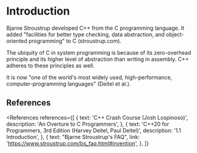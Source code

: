 
# Introduction

Bjarne Stroustrup developed C++ from the C programming language. It added "facilities for better type checking, data abstraction, and object-oriented programming" to C (stroustrup.com).

The ubiquity of C in system programming is because of its zero-overhead principle and its higher level of abstraction than writing in assembly. C++ adheres to these principles as well.

It is now "one of the world's most widely used, high-performance, computer-programming languages" (Deitel et al.).

## References

<References
  references={[
    {
      text: 'C++ Crash Course (Josh Lospinoso)',
      description: 'An Overture to C Programmers',
    },
    {
      text: 'C++20 for Programmers, 3rd Edition (Harvey Deitel, Paul Deitel)',
      description: '1.1 Introduction',
    },
    {
      text: "Bjarne Stroustrup's FAQ",
      link: 'https://www.stroustrup.com/bs_faq.html#invention',
    },
  ]}
></References>
